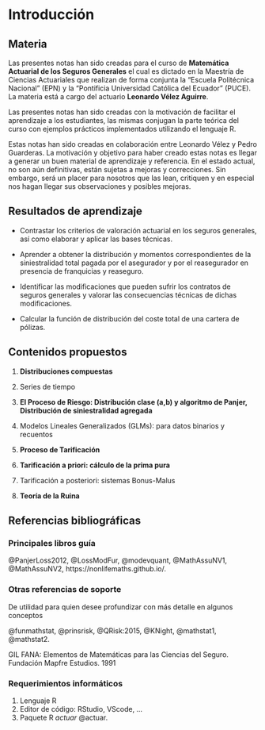 <!------------------------------------------------------------------------------------------------->
# Introducción

<!------------------------------------------------------------------------------------------------->
## Materia

Las presentes notas han sido creadas para el curso de **Matemática Actuarial de los 
Seguros Generales** el cual es dictado en la Maestría de Ciencias Actuariales que realizan de forma 
conjunta la "Escuela Politécnica Nacional" (EPN) y la "Pontificia Universidad Católica del Ecuador" 
(PUCE). La materia está a cargo del actuario **Leonardo Vélez Aguirre**. 

Las presentes notas han sido creadas con la motivación de facilitar el aprendizaje a los 
estudiantes, las mismas conjugan la parte teórica del curso con ejemplos prácticos implementados 
utilizando el lenguaje R.

Estas notas han sido creadas en colaboración entre Leonardo Vélez y Pedro Guarderas. La motivación
y objetivo para haber creado estas notas es llegar a generar un buen material de aprendizaje y 
referencia. En el estado actual, no son aún definitivas, están sujetas a mejoras y correcciones.
Sin embargo, será un placer para nosotros que las lean, critiquen y en especial nos hagan llegar
sus observaciones y posibles mejoras.

<!------------------------------------------------------------------------------------------------->
## Resultados de aprendizaje

- Contrastar los criterios de valoración actuarial en los seguros generales, así como elaborar y 
aplicar las bases técnicas.

- Aprender a obtener la distribución y momentos correspondientes de la siniestralidad total pagada
por el asegurador y por el reasegurador en presencia de franquicias y reaseguro.

- Identificar las modificaciones que pueden sufrir los contratos de seguros generales y valorar las
consecuencias técnicas de dichas modificaciones.

- Calcular la función de distribución del coste total de una cartera de pólizas.

## Contenidos propuestos

1. **Distribuciones compuestas**

2. Series de tiempo

3. **El Proceso de Riesgo: Distribución clase (a,b) y algoritmo de Panjer, Distribución de 
siniestralidad agregada**

4. Modelos Lineales Generalizados (GLMs): para datos binarios y recuentos

5. **Proceso de Tarificación**

6. **Tarificación a priori: cálculo de la prima pura**

7. Tarificación a posteriori: sistemas Bonus-Malus

8. **Teoría de la Ruina**

<!------------------------------------------------------------------------------------------------->
## Referencias bibliográficas

### Principales libros guía {-}

@PanjerLoss2012, 
@LossModFur, 
@modevquant, 
@MathAssuNV1, 
@MathAssuNV2, 
https://nonlifemaths.github.io/. 

### Otras referencias de soporte {-}

De utilidad para quien desee profundizar con más detalle en algunos conceptos

@funmathstat, 
@prinsrisk, 
@QRisk:2015, 
@KNight, 
@mathstat1, 
@mathstat2. 


GIL FANA: Elementos de Matemáticas para las Ciencias del Seguro. Fundación Mapfre Estudios. 1991

### Requerimientos informáticos {-}

1. Lenguaje R
2. Editor de código: RStudio, VScode, ...
3. Paquete R *actuar* @actuar.
